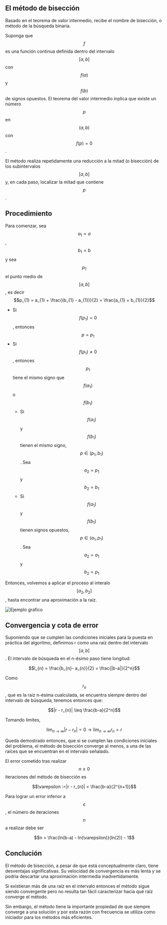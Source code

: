 
<h2 id="el-metodo-de-biseccion">El método de bisección</h2>

Basado en el teorema de valor intermedio, recibe el nombre de bisección, o
método de la búsqueda binaria.

Suponga que $$f$$ es una función continua definida dentro del intervalo $$[a, b]$$ con $$f(a)$$ y $$f(b)$$ de signos opuestos. El teorema del valor intermedio inplica que existe un número $$p$$ en $$(a, b)$$ con $$f(p) = 0$$.

El método realiza repetidamente una reducción a la mitad (o bisección) de los
subintervalos $$[a, b]$$ y, en cada paso, localizar la mitad que contiene $$p$$.

<h2 id="procedimiento">Procedimiento</h2>

Para comenzar, sea $$a_{1} = a$$ , $$b_{1} = b$$
y sea $$p_{1}$$ el punto medio de $$[a, b]$$, es
decir $$p_{1} = a_{1} + \frac{(b_{1} - a_{1})}{2} = \frac{a_{1} + b_{1}}{2}$$

- Si $$f({p_1}) = 0$$ , entonces $$p = p_{1}$$
- Si $$f({p_1}) \neq 0$$, entonces $$p_{1}$$ tiene el mismo signo que $$f(a_{1})$$ o $$f(b_{1})$$
  - Si $$f(a_{1})$$ y $$f(b_{1})$$ tienen el mismo signo, $$p \in (p_{1}, b_{1})$$. Sea $$a_{2} = p_{1}$$ y $$b_{2} = b_{1}$$
  - Si $$f(a_{1})$$ y $$f(b_{1})$$ tienen signos opuestos, $$p \in (a_{1}, p_{1})$$. Sea $$a_{2} = a_{1}$$ y $$b_{2} = p_{1}$$

Entonces, volvemos a aplicar el proceso al interalo $$[a_{2}, b_{2}]$$
, hasta encontrar una aproximación a la raíz.

<Image src={bisectionImage} alt="Ejemplo grafico" />
<h2 id="convergencia-cota-de-error">Convergencia y cota de error</h2>

Suponiendo que se cumplen las condiciones iniciales para la puesta en práctica del algoritmo, definimos r como una raíz dentro del intervalo $$[a, b]$$.
El intervalo de búsqueda en el n-ésimo paso tiene longitud:

$$l_{n} = \frac{b_{n}- a_{n}}{2} = \frac{|b-a|}{2^n}$$

Como $$r_{n}$$, que es la raiz n-ésima cualculada, se encuentra siempre dentro del intervalo de búsqueda, tenemos entonces que:

$$|r - r_{n}| \leq \frac{b-a}{2^n}$$

Tomando limites,

$$\lim_{n \to \infty}|r - r_{n}| = 0 \to \lim_{n \to \infty} r_{n} = r$$

Queda demostrado entonces, que si se cumplen las condiciones iniciales del problema, el método de bisección converge al menos, a una de las raíces que se encuentran en el intervalo señalado.

El error cometido tras realizar $$n \geq 0$$ iteraciones del método de bisección es

$$\varepsilon :=|r - r_{n}| < \frac{b-a}{2^{n+1}}$$

Para lograr un error inferior a $$\varepsilon$$, el
número de iteraciones $$n$$ a realizar debe ser

$$n > \frac{ln(b-a) - ln(\varepsilon)}{ln(2)} - 1$$

<h2 id="conclucion">Conclución</h2>

El método de bisección, a pesar de que está conceptualmente claro, tiene
desventajas significativas. Su velocidad de convergencia es más lenta y se
podria descartar una aproximación intermedia inadvertidamente.

Si existieran más de una raíz en el intervalo entonces el método sigue siendo
convergente pero no resulta tan fácil caracterizar hacia qué raíz converge el
método.

Sin embargo, el método tiene la importante propiedad de que siempre converge a
una solución y por esta razón con frecuencia se utiliza como iniciador para
los métodos más eficientes.
